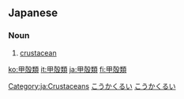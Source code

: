 ==Japanese==
{{ja-kanjitab|こう|かく|るい|yomi=on}}

===Noun===
{{ja-noun|kyu=甲殼類|こうかくるい}}

# [[crustacean]]
[[Category:ja:Crustaceans]]
[[Category:ja:Arthropods|こうかくるい]]
[[Category:ja:Animals|こうかくるい]]

[[ko:甲殻類]]
[[it:甲殻類]]
[[ja:甲殻類]]
[[fi:甲殻類]]